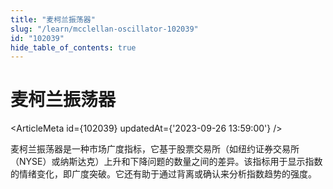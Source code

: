 ```yaml
---
title: "麦柯兰振荡器"
slug: "/learn/mcclellan-oscillator-102039"
id: "102039"
hide_table_of_contents: true
---
```



# 麦柯兰振荡器

<ArticleMeta id={102039} updatedAt={'2023-09-26 13:59:00'} />
<div className='border-solid border-b border-t-0 my-4 border-[var(--ifm-color-gray-300)]' />

麦柯兰振荡器是一种市场广度指标，它基于股票交易所（如纽约证券交易所（NYSE）或纳斯达克）上升和下降问题的数量之间的差异。该指标用于显示指数的情绪变化，即广度突破。它还有助于通过背离或确认来分析指数趋势的强度。
